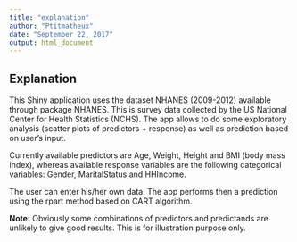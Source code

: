 ```yaml
---
title: "explanation"
author: "Ptitmatheux"
date: "September 22, 2017"
output: html_document
---
```


## Explanation

This Shiny application uses the dataset NHANES (2009-2012) available through package NHANES. This is survey data collected by the US National Center for Health Statistics (NCHS).
The app allows to do some exploratory analysis (scatter plots of predictors + response) as well as prediction based on user's input.

Currently available predictors are Age, Weight, Height and BMI (body mass index), whereas available response variables are the following categorical variables: Gender, MaritalStatus and HHIncome.

The user can enter his/her own data. The app performs then a prediction using the rpart method based on CART algorithm.

**Note:** Obviously some combinations of predictors and predictands are unlikely to give good results. This is for illustration purpose only.
